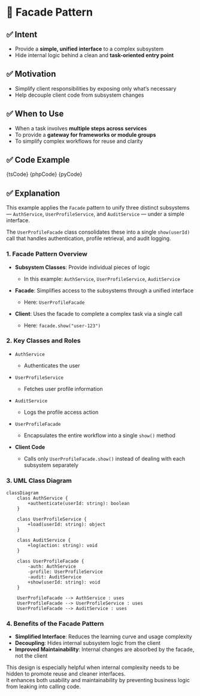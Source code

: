 

# 🧩 Facade Pattern

## ✅ Intent

- Provide a **simple, unified interface** to a complex subsystem
- Hide internal logic behind a clean and **task-oriented entry point**

## ✅ Motivation

- Simplify client responsibilities by exposing only what’s necessary
- Help decouple client code from subsystem changes

## ✅ When to Use

- When a task involves **multiple steps across services**
- To provide a **gateway for frameworks or module groups**
- To simplify complex workflows for reuse and clarity

## ✅ Code Example

<Tabs groupId="language">
  <TabItem value="ts" label="TypeScript">
    <CodeBlock language="ts">{tsCode}</CodeBlock>
  </TabItem>
  <TabItem value="php" label="PHP">
    <CodeBlock language="php">{phpCode}</CodeBlock>
  </TabItem>
  <TabItem value="python" label="Python">
    <CodeBlock language="python">{pyCode}</CodeBlock>
  </TabItem>
</Tabs>

## ✅ Explanation

This example applies the `Facade` pattern to unify three distinct subsystems — `AuthService`, `UserProfileService`, and `AuditService` — under a simple interface.

The `UserProfileFacade` class consolidates these into a single `show(userId)` call that handles authentication, profile retrieval, and audit logging.

### 1. Facade Pattern Overview

- **Subsystem Classes**: Provide individual pieces of logic

  - In this example: `AuthService`, `UserProfileService`, `AuditService`

- **Facade**: Simplifies access to the subsystems through a unified interface

  - Here: `UserProfileFacade`

- **Client**: Uses the facade to complete a complex task via a single call
  - Here: `facade.show("user-123")`

### 2. Key Classes and Roles

- `AuthService`

  - Authenticates the user

- `UserProfileService`

  - Fetches user profile information

- `AuditService`

  - Logs the profile access action

- `UserProfileFacade`

  - Encapsulates the entire workflow into a single `show()` method

- **Client Code**
  - Calls only `UserProfileFacade.show()` instead of dealing with each subsystem separately

### 3. UML Class Diagram

```mermaid
classDiagram
    class AuthService {
        +authenticate(userId: string): boolean
    }

    class UserProfileService {
        +load(userId: string): object
    }

    class AuditService {
        +log(action: string): void
    }

    class UserProfileFacade {
        -auth: AuthService
        -profile: UserProfileService
        -audit: AuditService
        +show(userId: string): void
    }

    UserProfileFacade --> AuthService : uses
    UserProfileFacade --> UserProfileService : uses
    UserProfileFacade --> AuditService : uses
```

### 4. Benefits of the Facade Pattern

- **Simplified Interface**: Reduces the learning curve and usage complexity
- **Decoupling**: Hides internal subsystem logic from the client
- **Improved Maintainability**: Internal changes are absorbed by the facade, not the client

This design is especially helpful when internal complexity needs to be hidden to promote reuse and cleaner interfaces.  
It enhances both usability and maintainability by preventing business logic from leaking into calling code.
